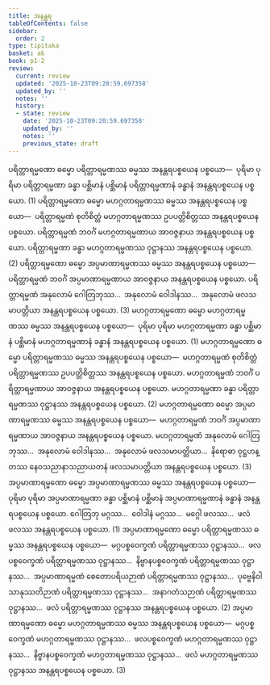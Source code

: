 ```yaml
---
title: အနန္တရ
tableOfContents: false
sidebar:
  order: 2
type: tipitaka
basket: ab
book: p1-2
review:
  current: review
  updated: '2025-10-23T09:20:59.697358'
  updated_by: ''
  notes: ''
  history:
  - state: review
    date: '2025-10-23T09:20:59.697358'
    updated_by: ''
    notes: ''
    previous_state: draft
---
```



<ReviewStatus review={frontmatter.review} showDetails={true} />

<HypothesisAnnotation frontmatter={frontmatter} />

<DynamicBreadcrumb />

<Division number="20" book="p1-2" e="ch" v="37" p="351">

<Paragraph number="2205" book="p1-2">
ပရိတ္တာရမ္မဏော ဓမ္မော ပရိတ္တာရမ္မဏဿ ဓမ္မဿ အနန္တရပစ္စယေန ပစ္စယော—  ပုရိမာ ပုရိမာ ပရိတ္တာရမ္မဏာ ခန္ဓာ ပစ္ဆိမာနံ ပစ္ဆိမာနံ ပရိတ္တာရမ္မဏာနံ ခန္ဓာနံ အနန္တရပစ္စယေန ပစ္စယော. (1)
</Paragraph>

<Paragraph number="2206" book="p1-2">
ပရိတ္တာရမ္မဏော ဓမ္မော မဟဂ္ဂတာရမ္မဏဿ ဓမ္မဿ အနန္တရပစ္စယေန ပစ္စယော—  ပရိတ္တာရမ္မဏံ စုတိစိတ္တံ မဟဂ္ဂတာရမ္မဏဿ ဥပပတ္တိစိတ္တဿ အနန္တရပစ္စယေန ပစ္စယော. ပရိတ္တာရမ္မဏံ ဘဝင်္ဂံ မဟဂ္ဂတာရမ္မဏာယ အာဝဇ္ဇနာယ အနန္တရပစ္စယေန ပစ္စယော. ပရိတ္တာရမ္မဏာ ခန္ဓာ မဟဂ္ဂတာရမ္မဏဿ ဝုဋ္ဌာနဿ အနန္တရပစ္စယေန ပစ္စယော. (2)
</Paragraph>

<Paragraph number="2207" book="p1-2">
ပရိတ္တာရမ္မဏော ဓမ္မော အပ္ပမာဏာရမ္မဏဿ ဓမ္မဿ အနန္တရပစ္စယေန ပစ္စယော—  ပရိတ္တာရမ္မဏံ ဘဝင်္ဂံ အပ္ပမာဏာရမ္မဏာယ အာဝဇ္ဇနာယ အနန္တရပစ္စယေန ပစ္စယော. ပရိတ္တာရမ္မဏံ အနုလောမံ ဂေါတြဘုဿ…  အနုလောမံ ဝေါဒါနဿ…  အနုလောမံ ဖလသမာပတ္တိယာ အနန္တရပစ္စယေန ပစ္စယော. (3)
</Paragraph>

</Division>
<Division number="21" book="p1-2" e="ch" v="37" p="351">

<Paragraph number="2208" book="p1-2">
မဟဂ္ဂတာရမ္မဏော ဓမ္မော မဟဂ္ဂတာရမ္မဏဿ ဓမ္မဿ အနန္တရပစ္စယေန ပစ္စယော—  ပုရိမာ ပုရိမာ မဟဂ္ဂတာရမ္မဏာ ခန္ဓာ ပစ္ဆိမာနံ ပစ္ဆိမာနံ မဟဂ္ဂတာရမ္မဏာနံ ခန္ဓာနံ အနန္တရပစ္စယေန ပစ္စယော. (1)
</Paragraph>

<Paragraph number="2209" book="p1-2">
မဟဂ္ဂတာရမ္မဏော ဓမ္မော ပရိတ္တာရမ္မဏဿ ဓမ္မဿ အနန္တရပစ္စယေန ပစ္စယော—  မဟဂ္ဂတာရမ္မဏံ စုတိစိတ္တံ ပရိတ္တာရမ္မဏဿ ဥပပတ္တိစိတ္တဿ အနန္တရပစ္စယေန ပစ္စယော. မဟဂ္ဂတာရမ္မဏံ ဘဝင်္ဂံ ပရိတ္တာရမ္မဏာယ အာဝဇ္ဇနာယ အနန္တရပစ္စယေန ပစ္စယော. မဟဂ္ဂတာရမ္မဏာ ခန္ဓာ ပရိတ္တာရမ္မဏဿ ဝုဋ္ဌာနဿ အနန္တရပစ္စယေန ပစ္စယော. (2)
</Paragraph>

<Paragraph number="2210" book="p1-2">
မဟဂ္ဂတာရမ္မဏော ဓမ္မော အပ္ပမာဏာရမ္မဏဿ ဓမ္မဿ အနန္တရပစ္စယေန ပစ္စယော—  မဟဂ္ဂတာရမ္မဏံ ဘဝင်္ဂံ အပ္ပမာဏာရမ္မဏာယ အာဝဇ္ဇနာယ အနန္တရပစ္စယေန ပစ္စယော. မဟဂ္ဂတာရမ္မဏံ အနုလောမံ ဂေါတြဘုဿ…  အနုလောမံ ဝေါဒါနဿ…  အနုလောမံ ဖလသမာပတ္တိယာ…  နိရောဓာ ဝုဋ္ဌဟန္တဿ နေဝသညာနာသညာယတနံ ဖလသမာပတ္တိယာ အနန္တရပစ္စယေန ပစ္စယော. (3)
</Paragraph>

</Division>
<Division number="22" book="p1-2" e="ch" v="37" p="352">

<Paragraph number="2211" book="p1-2">
အပ္ပမာဏာရမ္မဏော ဓမ္မော အပ္ပမာဏာရမ္မဏဿ ဓမ္မဿ အနန္တရပစ္စယေန ပစ္စယော—  ပုရိမာ ပုရိမာ အပ္ပမာဏာရမ္မဏာ ခန္ဓာ ပစ္ဆိမာနံ ပစ္ဆိမာနံ အပ္ပမာဏာရမ္မဏာနံ ခန္ဓာနံ အနန္တရပစ္စယေန ပစ္စယော. ဂေါတြဘု မဂ္ဂဿ…  ဝေါဒါနံ မဂ္ဂဿ…  မဂ္ဂေါ ဖလဿ…  ဖလံ ဖလဿ အနန္တရပစ္စယေန ပစ္စယော. (1)
</Paragraph>

<Paragraph number="2212" book="p1-2">
အပ္ပမာဏာရမ္မဏော ဓမ္မော ပရိတ္တာရမ္မဏဿ ဓမ္မဿ အနန္တရပစ္စယေန ပစ္စယော—  မဂ္ဂပစ္စဝေက္ခဏံ ပရိတ္တာရမ္မဏဿ ဝုဋ္ဌာနဿ…  ဖလပစ္စဝေက္ခဏံ ပရိတ္တာရမ္မဏဿ ဝုဋ္ဌာနဿ…  နိဗ္ဗာနပစ္စဝေက္ခဏံ ပရိတ္တာရမ္မဏဿ ဝုဋ္ဌာနဿ…  အပ္ပမာဏာရမ္မဏံ စေတောပရိယဉာဏံ ပရိတ္တာရမ္မဏဿ ဝုဋ္ဌာနဿ…  ပုဗ္ဗေနိဝါသာနုဿတိဉာဏံ ပရိတ္တာရမ္မဏဿ ဝုဋ္ဌာနဿ…  အနာဂတံသဉာဏံ ပရိတ္တာရမ္မဏဿ ဝုဋ္ဌာနဿ…  ဖလံ ပရိတ္တာရမ္မဏဿ ဝုဋ္ဌာနဿ အနန္တရပစ္စယေန ပစ္စယော. (2)
</Paragraph>

<Paragraph number="2213" book="p1-2">
အပ္ပမာဏာရမ္မဏော ဓမ္မော မဟဂ္ဂတာရမ္မဏဿ ဓမ္မဿ အနန္တရပစ္စယေန ပစ္စယော—  မဂ္ဂပစ္စဝေက္ခဏံ မဟဂ္ဂတာရမ္မဏဿ ဝုဋ္ဌာနဿ…  ဖလပစ္စဝေက္ခဏံ မဟဂ္ဂတာရမ္မဏဿ ဝုဋ္ဌာနဿ…  နိဗ္ဗာနပစ္စဝေက္ခဏံ မဟဂ္ဂတာရမ္မဏဿ ဝုဋ္ဌာနဿ…  ဖလံ မဟဂ္ဂတာရမ္မဏဿ ဝုဋ္ဌာနဿ အနန္တရပစ္စယေန ပစ္စယော. (3)
</Paragraph>
</Division>